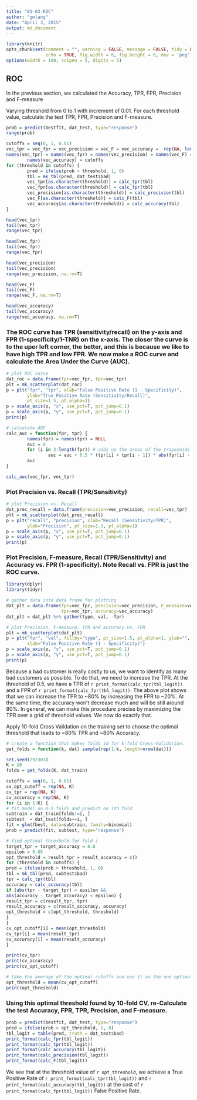 ```yaml
---
title: "03-03-ROC"
author: "gmlang"
date: "April 3, 2015"
output: md_document
---
```


```r
library(knitr)
opts_chunk$set(comment = "", warning = FALSE, message = FALSE, tidy = FALSE,
               echo = TRUE, fig.width = 6, fig.height = 6, dev = 'png')
options(width = 100, scipen = 5, digits = 5)
```

## ROC

In the previous section, we calculated the Accuracy, TPR, FPR, Precision and F-measure 

Varying threshold from 0 to 1 with increment of 0.01. For each threshold value, calculate the test TPR, FPR, Precision and F-measure.
```r
prob = predict(bestfit, dat_test, type="response")
range(prob)

cutoffs = seq(0, 1, 0.01)
vec_tpr = vec_fpr = vec_precision = vec_F = vec_accuracy =  rep(NA, length(cutoffs))
names(vec_tpr) = names(vec_fpr) = names(vec_precision) = names(vec_F) = 
        names(vec_accuracy) = cutoffs
for (threshold in cutoffs) {
        pred = ifelse(prob > threshold, 1, 0)
        tbl = mk_tbl(pred, dat_test$bad)
        vec_tpr[as.character(threshold)] = calc_tpr(tbl)
        vec_fpr[as.character(threshold)] = calc_fpr(tbl)
        vec_precision[as.character(threshold)] = calc_precision(tbl)
        vec_F[as.character(threshold)] = calc_F(tbl)
        vec_accuracy[as.character(threshold)] = calc_accuracy(tbl)
}

head(vec_tpr)
tail(vec_tpr)
range(vec_tpr)

head(vec_fpr)
tail(vec_fpr)
range(vec_fpr)

head(vec_precision)
tail(vec_precision)
range(vec_precision, na.rm=T)

head(vec_F)
tail(vec_F)
range(vec_F, na.rm=T)

head(vec_accuracy)
tail(vec_accuracy)
range(vec_accuracy, na.rm=T)
```

### The ROC curve has TPR (sensitivity/recall) on the y-axis and FPR (1-specificity/1-TNR) on the x-axis. The closer the curve is to the uper left corner, the better, and this is because we like to have high TPR and low FPR. We now make a ROC curve and calculate the Area Under the Curve (AUC).
```r
# plot ROC curve
dat_roc = data.frame(fpr=vec_fpr, tpr=vec_tpr)
plt = mk_scatterplot(dat_roc)
p = plt("fpr", "tpr", xlab="False Positive Rate (1 - Specificity)", 
        ylab="True Positive Rate (Sensitivity/Recall)",
        pt_size=1.5, pt_alpha=1)
p = scale_axis(p, "x", use_pct=T, pct_jump=0.1)
p = scale_axis(p, "y", use_pct=T, pct_jump=0.1)
print(p)

# calculate AUC
calc_auc = function(fpr, tpr) {
        names(fpr) = names(tpr) = NULL
        auc = 0
        for (i in 2:length(fpr)) # adds up the areas of the trapezoids 
                auc = auc + 0.5 * (tpr[i] + tpr[i - 1]) * abs(fpr[i] - fpr[i - 1])
        auc
}

calc_auc(vec_fpr, vec_tpr)
```

### Plot Precision vs. Recall (TPR/Sensitivity)
```r
# plot Precision vs. Recall
dat_prec_recall = data.frame(precision=vec_precision, recall=vec_tpr)
plt = mk_scatterplot(dat_prec_recall)
p = plt("recall", "precision", xlab="Recall (Sensitivity/TPR)", 
        ylab="Precision", pt_size=1.5, pt_alpha=1)
p = scale_axis(p, "x", use_pct=T, pct_jump=0.1)
p = scale_axis(p, "y", use_pct=T, pct_jump=0.1)
print(p)
```

### Plot Precision, F-measure, Recall (TPR/Sensitivity) and Accuracy vs. FPR (1-specificity). Note Recall vs. FPR is just the ROC curve.
```r
library(dplyr)
library(tidyr)

# gather data into data frame for plotting
dat_plt = data.frame(fpr=vec_fpr, precision=vec_precision, F_measure=vec_F,
                     tpr=vec_tpr, accuracy=vec_accuracy)
dat_plt = dat_plt %>% gather(type, val, -fpr)

# plot Precision, F-measure, TPR and accuracy vs. FPR
plt = mk_scatterplot(dat_plt)
p = plt("fpr", "val", fillby="type", pt_size=1.5, pt_alpha=1, ylab="", 
        xlab="False Positive Rate (1 - Specificity)") 
p = scale_axis(p, "x", use_pct=T, pct_jump=0.1)
p = scale_axis(p, "y", use_pct=T, pct_jump=0.1)
print(p)
```
Because a bad customer is really costly to us, we want to identify as many bad customers as possible. To do that, we need to increase the TPR. At the threshold of 0.5, we have a TPR of `r print_format(calc_tpr(tbl_logit))` and a FPR of `r print_format(calc_fpr(tbl_logit))`. The above plot shows that we can increase the TPR to ~80% by increasing the FPR to ~20%. At the same time, the accuracy won't decrease much and will be still around 80%. In general, we can make this procedure precise by maximizing the TPR over a grid of threshold values. We now do exactly that.

Apply 10-fold Cross Validation on the training set to choose the optimal threshold that leads to ~80% TPR and ~80% Accuracy.
```r
# create a function that makes folds id for k-fold Cross-Validation.
get_folds = function(k, dat) sample(rep(1:k, length=nrow(dat)))

set.seed(292303)
K = 10
folds = get_folds(K, dat_train)

cutoffs = seq(0, 1, 0.01)
cv_opt_cutoff = rep(NA, K)
cv_tpr = rep(NA, K)
cv_accuracy = rep(NA, K)
for (i in 1:K) {
# fit model on K-1 folds and predict on ith fold
subtrain = dat_train[folds!=i, ]
subtest  = dat_test[folds==i, ]
fit = glm(fbest, data=subtrain, family=binomial)
prob = predict(fit, subtest, type="response")

# find optimal threshold for fold i
target_tpr = target_accuracy = 0.8
epsilon = 0.05
opt_threshold = result_tpr = result_accuracy = c()
for (threshold in cutoffs) {
pred = ifelse(prob > threshold, 1, 0)
tbl = mk_tbl(pred, subtest$bad)
tpr = calc_tpr(tbl)
accuracy = calc_accuracy(tbl)
if (abs(tpr - target_tpr) < epsilon && 
abs(accuracy - target_accuracy) < epsilon) { 
result_tpr = c(result_tpr, tpr)
result_accuracy = c(result_accuracy, accuracy)
opt_threshold = c(opt_threshold, threshold)
}
}
cv_opt_cutoff[i] = mean(opt_threshold)
cv_tpr[i] = mean(result_tpr)
cv_accuracy[i] = mean(result_accuracy)
}

print(cv_tpr)
print(cv_accuracy)
print(cv_opt_cutoff)

# take the average of the optimal cutoffs and use it as the one optimal cv cutoff
opt_threshold = mean(cv_opt_cutoff)
print(opt_threshold)
```

### Using this optimal threshold found by 10-fold CV, re-Calculate the test Accuracy, FPR, TPR, Precision, and F-measure.
```r
prob = predict(bestfit, dat_test, type="response")
pred = ifelse(prob > opt_threshold, 1, 0)
tbl_logit = table(pred, truth = dat_test$bad)
print_format(calc_fpr(tbl_logit))
print_format(calc_tpr(tbl_logit))
print_format(calc_accuracy(tbl_logit))
print_format(calc_precision(tbl_logit))
print_format(calc_F(tbl_logit))
```
We see that at the threshold value of `r opt_threshold`, we achieve a True Positive Rate of `r print_format(calc_tpr(tbl_logit))` and `r print_format(calc_accuracy(tbl_logit))` at the cost of `r print_format(calc_fpr(tbl_logit))` False Positive Rate.